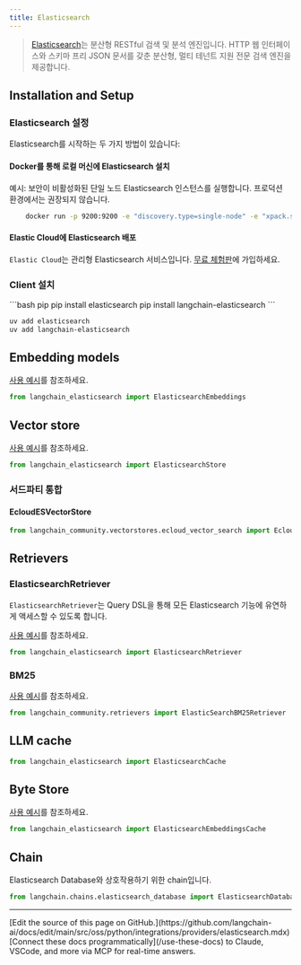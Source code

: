 ```yaml
---
title: Elasticsearch
---
```


> [Elasticsearch](https://www.elastic.co/elasticsearch/)는 분산형 RESTful 검색 및 분석 엔진입니다.
> HTTP 웹 인터페이스와 스키마 프리 JSON 문서를 갖춘 분산형, 멀티 테넌트 지원 전문 검색 엔진을 제공합니다.

## Installation and Setup

### Elasticsearch 설정

Elasticsearch를 시작하는 두 가지 방법이 있습니다:

#### Docker를 통해 로컬 머신에 Elasticsearch 설치

예시: 보안이 비활성화된 단일 노드 Elasticsearch 인스턴스를 실행합니다.
프로덕션 환경에서는 권장되지 않습니다.

```bash
    docker run -p 9200:9200 -e "discovery.type=single-node" -e "xpack.security.enabled=false" -e "xpack.security.http.ssl.enabled=false" docker.elastic.co/elasticsearch/elasticsearch:8.9.0
```

#### Elastic Cloud에 Elasticsearch 배포

`Elastic Cloud`는 관리형 Elasticsearch 서비스입니다. [무료 체험판](https://cloud.elastic.co/registration?utm_source=langchain&utm_content=documentation)에 가입하세요.

### Client 설치

<CodeGroup>
```bash pip
pip install elasticsearch
pip install langchain-elasticsearch
```

```bash uv
uv add elasticsearch
uv add langchain-elasticsearch
```
</CodeGroup>

## Embedding models

[사용 예시](/oss/python/integrations/text_embedding/elasticsearch)를 참조하세요.

```python
from langchain_elasticsearch import ElasticsearchEmbeddings
```

## Vector store

[사용 예시](/oss/python/integrations/vectorstores/elasticsearch)를 참조하세요.

```python
from langchain_elasticsearch import ElasticsearchStore
```

### 서드파티 통합

#### EcloudESVectorStore

```python
from langchain_community.vectorstores.ecloud_vector_search import EcloudESVectorStore
```

## Retrievers

### ElasticsearchRetriever

`ElasticsearchRetriever`는 Query DSL을 통해 모든 Elasticsearch 기능에 유연하게 액세스할 수 있도록 합니다.

[사용 예시](/oss/python/integrations/retrievers/elasticsearch_retriever)를 참조하세요.

```python
from langchain_elasticsearch import ElasticsearchRetriever
```

### BM25

[사용 예시](/oss/python/integrations/retrievers/elastic_search_bm25)를 참조하세요.

```python
from langchain_community.retrievers import ElasticSearchBM25Retriever
```

## LLM cache


```python
from langchain_elasticsearch import ElasticsearchCache
```

## Byte Store

[사용 예시](/oss/python/integrations/stores/elasticsearch)를 참조하세요.

```python
from langchain_elasticsearch import ElasticsearchEmbeddingsCache
```

## Chain

Elasticsearch Database와 상호작용하기 위한 chain입니다.

```python
from langchain.chains.elasticsearch_database import ElasticsearchDatabaseChain
```

---

<Callout icon="pen-to-square" iconType="regular">
    [Edit the source of this page on GitHub.](https://github.com/langchain-ai/docs/edit/main/src/oss/python/integrations/providers/elasticsearch.mdx)
</Callout>
<Tip icon="terminal" iconType="regular">
    [Connect these docs programmatically](/use-these-docs) to Claude, VSCode, and more via MCP for    real-time answers.
</Tip>

